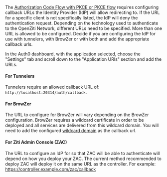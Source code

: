 The [Authorization Code Flow with PKCE or PKCE flow](https://oauth.net/2/pkce/) requires configuring callback URLs the
Identity Provider (IdP) will allow redirecting to. If the URL for a specific client is not specifically listed, the IdP
will deny the authentication request. Depending on the technology used to authenticate to the OpenZiti Network,
different URLs need to be specified. More than one URL is allowed to be configured. Decide if you are configuring the
IdP for use with tunnelers, with BrowZer or with both and add the appropriate callback urls.

In the Auth0 dashboard, with the application selected, choose the "Settings" tab and scroll down to the "Application
URIs" section and add the URLs.

#### For Tunnelers

Tunnelers require an allowed callback URL of: `http://localhost:20314/auth/callback`.

#### For BrowZer

The URL to configure for BrowZer will vary depending on the BrowZer configuration. BrowZer requires a wildcard
certificate in order to be deployed and all services are delivered from this wildcard domain. You will need to add
the configured [wildcard domain](@openzitidocs/learn/quickstarts/browzer/example/#get-a-wildcard-certificate) as the
callback url.

#### For Ziti Admin Console (ZAC)

The URL to configure an IdP for so that ZAC will be able to authenticate will depend on how you deploy your ZAC. The 
current method recommended to deploy ZAC will deploy it on the same URL as the controller. For example: 
https://controller.example.com/zac/callback